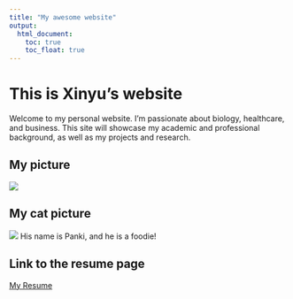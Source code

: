 ```yaml
---
title: "My awesome website"
output: 
  html_document:
    toc: true
    toc_float: true
---
```


# This is Xinyu's website
Welcome to my personal website. I’m passionate about biology, healthcare, and business. This site will showcase my academic and professional background, as well as my projects and research.

## My picture
![](image/lusa.jpg)

## My cat picture
![](image/panki.jpg)
His name is Panki, and he is a foodie!

## Link to the resume page
[My Resume](resume.html)